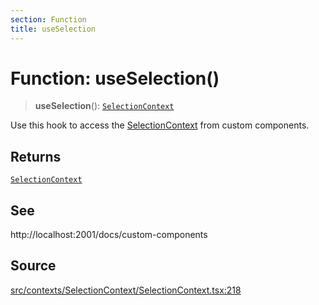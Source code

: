 ```yaml
---
section: Function
title: useSelection
---
```


# Function: useSelection()

> **useSelection**(): [`SelectionContext`](/docs/api/next/interfaces/SelectionContext.mdx)

Use this hook to access the [SelectionContext](/docs/api/next/interfaces/SelectionContext.mdx) from custom components.

## Returns

[`SelectionContext`](/docs/api/next/interfaces/SelectionContext.mdx)

## See

http://localhost:2001/docs/custom-components

## Source

[src/contexts/SelectionContext/SelectionContext.tsx:218](https://github.com/gpbl/react-day-picker/blob/854070dd0/src/contexts/SelectionContext/SelectionContext.tsx#L218)
